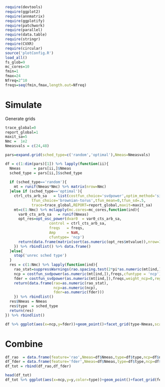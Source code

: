 ```r
require(devtools)
require(ggplot2)
require(annmatrix)
require(ggplotify)
require(patchwork)
require(parallel)
require(data.table)
require(stringr)
require(CVXR)
require(circular)
source('plotConfig.R')
load_all()
fs_glob=9
mc_cores=10
fmin=1
fmax=24
Nfreq=2^10
freqs=seq(fmin,fmax,length.out=Nfreq)

```

# Simulate 
Generate grids
```r
trace_global=0
report_global=1
maxit_sa=5
Nmc =  1e2 
Nmeasvals = c(24,48)

pars=expand.grid(sched_type=c('random','optimal'),Nmeas=Nmeasvals)

df = c(1:dim(pars)[1]) %>% lapply(function(ii){
  Nmeas      = pars[ii,]$Nmeas
  sched_type = pars[ii,]$sched_type
 
  if (sched_type=='random'){
    mt = runif(Nmeas*Nmc) %>% matrix(nrow=Nmc)
  }else if (sched_type=='optimal'){
    ctrl_cts_arb_sa   = list(costfun_choice='svdpower',optim_method='simul_anneal',
            tfun_choice='brownian-torus',tfun_mean=0,tfun_sd=.5,
            trace=trace_global,REPORT=report_global,maxit=maxit_sa) 
    mt=c(1:Nmc) %>% mclapply(mc.cores=mc_cores,function(ind){
      var0_cts_arb_sa   = runif(Nmeas) 
      opt_res=opt_osc_power(dvar0  = var0_cts_arb_sa,
                    control = ctrl_cts_arb_sa,
                    freqs   = freqs,
                    Amp     = NaN,
                    cfuntype= 'ncp')
      return(data.frame(matrix(sort(as.numeric(opt_res$mtvalue)),nrow=1)))
    }) %>% rbindlist() %>% data.frame()
  }else{
    stop('unrec sched type')
  }
  res = c(1:Nmc) %>% lapply(function(ind){
    rao_stat=suppressWarnings(rao.spacing.test(2*pi*as.numeric(mt[ind,]),alpha=.05)) %>% {.$statistic}
    ncp = costfun_svdpower(as.numeric(mt[ind,]),freqs,cfuntype = 'ncp')
    fder = costfun_svdpower(as.numeric(mt[ind,]),freqs,weight_ncp=0,regFder='2norm',cfuntype = 'ncp')
    return(data.frame(rao=as.numeric(rao_stat),
                      ncp=as.numeric(ncp),
                      fder=as.numeric(fder)))
    }) %>% rbindlist() 
  res$Nmeas = Nmeas
  res$type  = sched_type
  return(res) 
}) %>% rbindlist()

df %>% ggplot(aes(x=ncp,y=fder))+geom_point()+facet_grid(type~Nmeas,scales='free')
```
# Combine

```r
df_rao  = data.frame(feature='rao',Nmeas=df$Nmeas,type=df$type,ncp=df$ncp,y=df$rao)
df_fder = data.frame(feature='fder',Nmeas=df$Nmeas,type=df$type,ncp=df$ncp,y=df$fder)
df_tot = rbind(df_rao,df_fder)

head(df_tot)
df_tot %>% ggplot(aes(x=ncp,y=y,color=type))+geom_point()+facet_grid(feature~Nmeas,scales='free')
```